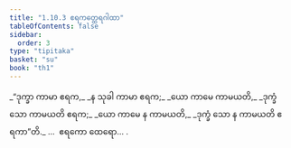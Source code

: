 ```yaml
---
title: "1.10.3 ဧရကတ္ထေရဂါထာ"
tableOfContents: false
sidebar:
  order: 3
type: "tipitaka"
basket: "su"
book: "th1"
---
```



<DynamicBreadcrumb />

<Division number="93" book="th1" e="ch" v="19" p="240">

<Paragraph number="209" type="verses" book="th1">
_“ဒုက္ခာ ကာမာ ဧရက,_  
_န သုခါ ကာမာ ဧရက;_  
_ယော ကာမေ ကာမယတိ,_  
_ဒုက္ခံ သော ကာမယတိ ဧရက;_  
_ယော ကာမေ န ကာမယတိ,_  
_ဒုက္ခံ သော န ကာမယတိ ဧရကာ”တိ._  


</Paragraph>
</Division>

<Paragraph number="210" type="center" book="th1">
…  ဧရကော ထေရော… .
</Paragraph>